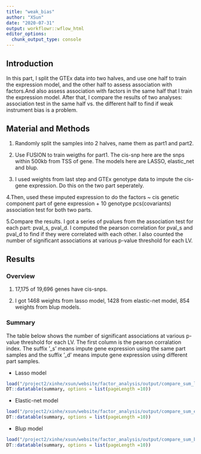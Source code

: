 ```yaml
---
title: "weak_bias"
author: "XSun"
date: "2020-07-31"
output: workflowr::wflow_html
editor_options:
  chunk_output_type: console
---
```


## Introduction

In this part, I split the GTEx data into two halves, and use one half to train the expression model, and the other half to assess association with factors.And also assess association with factors in the same half that I train the expression model. After that, I compare the results of two analyses: association test in the same half vs. the different half to find if weak instrument bias is a problem.


## Material and Methods

1. Randomly split the samples into 2 halves, name them as part1 and part2.

2. Use FUSION to train weigths for part1. The cis-snp here are the snps within 500kb from TSS of gene. The models here are LASSO, elastic_net and blup.

3. I used weights from last step and GTEx genotype data to impute the cis-gene expression. Do this on the two part seperately. 

4.Then, used these imputed expression to do the factors ~ cis genetic component part of gene expression + 10 genotype pcs(covariants) association test for both two parts.

5.Compare the results. I got a series of pvalues from the association test for each part: pval_s, pval_d. I computed the pearson correlation for pval_s and pval_d to find if they were correlated with each other. I also counted the number of significant associations at various p-value threshold for each LV.


## Results

### Overview

1. 17,175 of 19,696 genes have cis-snps.

2. I got 1468 weights from lasso model, 1428 from elastic-net model, 854 weights from blup models.

### Summary 

The table below shows the number of significant associations at various p-value threshold for each LV. The first column is the pearson corralation index. The suffix '_s' means impute gene expression using the same part samples and the suffix '_d' means impute gene expression using different part samples. 

- Lasso model

```r
load("/project2/xinhe/xsun/website/factor_analysis/output/compare_sum_lasso.rdata")
DT::datatable(summary, options = list(pageLength =10))
```

- Elastic-net model 

```r
load("/project2/xinhe/xsun/website/factor_analysis/output/compare_sum_enet.rdata")
DT::datatable(summary, options = list(pageLength =10))
```

- Blup model 

```r
load("/project2/xinhe/xsun/website/factor_analysis/output/compare_sum_blup.rdata")
DT::datatable(summary, options = list(pageLength =10))
```
